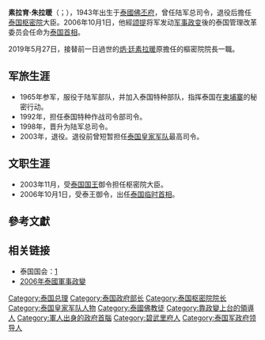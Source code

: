 {{noteTA
|G1=Thai
|1=zh-cn:他信·西那瓦; zh-hk:他信·西那瓦; zh-tw:塔克辛·欽那瓦; zh-sg:达信·钦那瓦;
}}
{{Infobox Premier
| name = 素拉育·朱拉暖
| original_name ={{lang|th|สุรยุทธ์ จุลานนท์}}
|honorific-suffix = [[五世王勋章|TCW]] [[白象勋章|MPCh]] [[泰国王冠勋章|MWM]] [[泰国枢密院|PC]]
| image =General Surayud Chulanont.jpg
| caption       =
| country       = {{THA}}
|office = [[泰國樞密院|泰國樞密院]]第7任院長<ref>[http://www.ratchakitcha.soc.go.th/DATA/PDF/2563/E/003/T_0001.PDF ประกาศ เรื่อง แต่งตั้งประธานองคมนตรี] {{Wayback|url=http://www.ratchakitcha.soc.go.th/DATA/PDF/2563/E/003/T_0001.PDF |date=20200111032759 }}, ราชกิจจานุเบกษา, 2020年1月4日</ref>
|term_start = 2020年1月2日
|term_end = 
|monarch = [[拉瑪十世|拉瑪十世]]
|predecessor = [[炳·廷素拉暖|炳·廷素拉暖]]（正任）<br>自己（代理）
|successor = 
|term_start1 = 2019年5月27日
|term_end1 = 2020年1月2日<br>代理
|monarch1 = [[拉瑪十世|拉瑪十世]]
|predecessor1 = [[炳·廷素拉暖|炳·廷素拉暖]]
|successor1 = 自己（真除為正式院長）
|office2  = 第24任[[泰国总理列表|泰國總理]]
| term_start2    =2006年10月1日
| term_end2     =2008年1月29日
| monarch2     = [[普密蓬·阿杜德|拉瑪九世]]
| predecessor2  = [[塔信·欽那瓦|塔信·欽那瓦]]
| successor2    = [[沙馬·順達衛|沙馬·順達衛]]
| birth_date    ={{birth date and age|1943|8|28}}
| birth_place   ={{flagicon|THA}} [[泰國|暹羅]][[佛丕府|佛丕府]]
| death_date    =
| death_place   =
| religion      =[[上座部佛教|上座部佛教]]
| profession    =軍事將領
| spouse        = Chitravadee Chulanont
| party         =
|signature      = Thai-PM-surayut signature.svg
}} 
'''素拉育·朱拉暖'''（{{Thai|t=สุรยุทธ จุลานนท์|r=Surayut Chulanon}}；{{bd|1943年|8月28日|||Surayut Chulanon}}），1943年出生于[[泰國|泰國]][[佛丕府|佛丕府]]，曾任陆军总司令，退役后擔任[[泰国枢密院|泰国枢密院]]大臣。2006年10月1日，他經[[颂提|颂提]]将军发动[[2006年泰國軍事政變|军事政变]]後的泰国管理改革委员会任命为[[泰国首相|泰国首相]]。

2019年5月27日，接替前一日過世的[[炳·廷素拉暖|炳·廷素拉暖]]原擔任的樞密院院長一職。

==军旅生涯==
*1965年参军，服役于陆军部队，并加入泰国特种部队，指挥泰国在[[柬埔寨|柬埔寨]]的秘密行动。
*1992年，担任泰国特种作战司令部司令。
*1998年，晋升为陆军总司令。
*2003年，退役。退役前曾短暂担任[[泰国皇家军队|泰国皇家军队]]最高司令。

==文职生涯==
*2003年11月，受[[蒲美蓬|泰国国王]]御令担任枢密院大臣。
*2006年10月1日，受泰王御令，出任[[泰國首相|泰国临时首相]]。

==參考文獻==
{{Reflist}}
==相关链接==
* 泰国国会：[http://www.parliament.go.th/] {{Wayback|url=http://www.parliament.go.th/ |date=20130807013453 }}
*[[2006年泰國軍事政變|2006年泰國軍事政變]]

{{start box}}
{{s-before|[[他信·欽那瓦|他信·欽那瓦]]}}
{{s-title|[[泰國首相|泰國首相]]|2006年10月1日—2008年1月29日}}
{{s-after|[[沙馬·順達衛|沙馬·順達衛]]}}
{{end box}}
{{泰国总理}}

{{DEFAULTSORT:Chulanont, Surayud}}
[[Category:泰国总理|Category:泰国总理]]
[[Category:泰国政府部长|Category:泰国政府部长]]
[[Category:泰国枢密院院长|Category:泰国枢密院院长]]
[[Category:泰国皇家军队人物|Category:泰国皇家军队人物]]
[[Category:泰國佛教徒|Category:泰國佛教徒]]
[[Category:靠政變上台的領導人|Category:靠政變上台的領導人]]
[[Category:軍人出身的政府首腦|Category:軍人出身的政府首腦]]
[[Category:碧武里府人|Category:碧武里府人]]
[[Category:泰国军政府领导人|Category:泰国军政府领导人]]